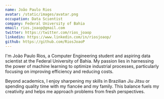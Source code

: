 ```yaml
---
name: João Paulo Rios
avatar: /static/images/avatar.png
occupation: Data Scientist
company: Federal University of Bahia
email: rios.joaop@gmail.com
twitter: https://twitter.com/rios_joaop
linkedin: https://www.linkedin.com/in/riosjoaop/
github: https://github.com/RiosJoaoP
---
```


I'm João Paulo Rios, a Computer Engineering student and aspiring data scientist at the Federal University of Bahia. My passion lies in harnessing the power of machine learning to optimize industrial processes, particularly focusing on improving efficiency and reducing costs.

Beyond academics, I enjoy sharpening my skills in Brazilian Jiu Jitsu or spending quality time with my fiancée and my family. This balance fuels my creativity and helps me approach problems from fresh perspectives.
